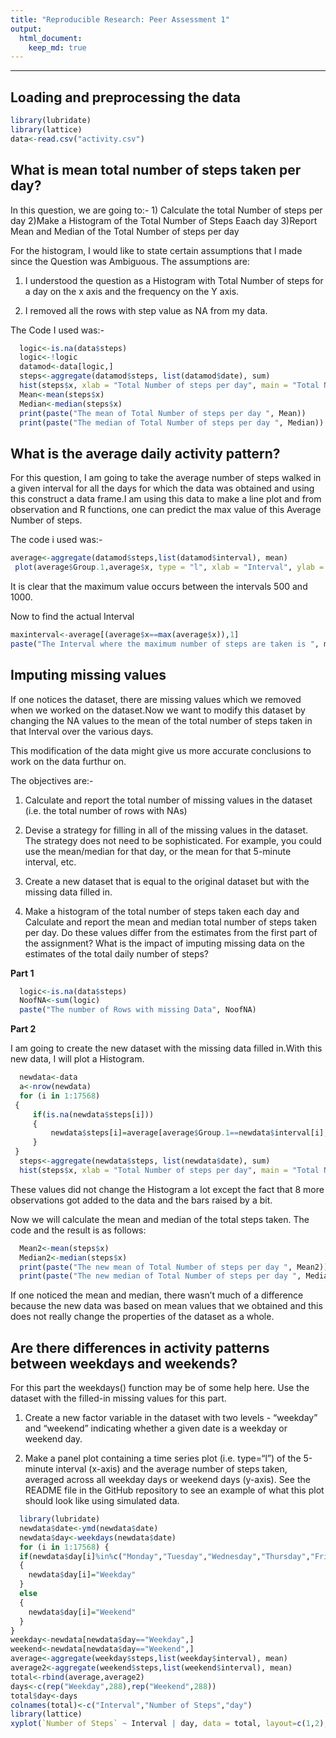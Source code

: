 ---
title: "Reproducible Research: Peer Assessment 1"
output: 
  html_document: 
    keep_md: true
---
---


## Loading and preprocessing the data
```{r}
library(lubridate)
library(lattice)
data<-read.csv("activity.csv")
```
## What is mean total number of steps taken per day?

In this question, we are going to:-
1) Calculate the total Number of steps per day
2)Make a Histogram of the Total Number of Steps Eaach day
3)Report Mean and Median of the Total Number of steps per day

For the histogram, I would like to state certain assumptions that I made since the Question was Ambiguous.
The assumptions are:

1) I understood the question as a Histogram with Total Number of steps for a day on the x axis and the frequency on the Y axis.

2) I removed all the rows with step value as NA from my data.

The Code I used was:-
```{r}
  logic<-is.na(data$steps)
  logic<-!logic
  datamod<-data[logic,]
  steps<-aggregate(datamod$steps, list(datamod$date), sum)
  hist(steps$x, xlab = "Total Number of steps per day", main = "Total Number of Steps per day")
  Mean<-mean(steps$x)
  Median<-median(steps$x)
  print(paste("The mean of Total Number of steps per day ", Mean))
  print(paste("The median of Total Number of steps per day ", Median))
```


## What is the average daily activity pattern?

For this question, I am going to take the average number of steps walked in a given interval for all the days for which the data was obtained and using this construct a data frame.I am using this data to make a line plot and from observation and R functions, one can predict the max value of this Average Number of steps.

The code i used was:-
```{r}
average<-aggregate(datamod$steps,list(datamod$interval), mean)
 plot(average$Group.1,average$x, type = "l", xlab = "Interval", ylab = "Average Number of Steps")
```

It is clear that the maximum value occurs between the intervals 500 and 1000.

Now to find the actual Interval
```{r}
maxinterval<-average[(average$x==max(average$x)),1]
paste("The Interval where the maximum number of steps are taken is ", maxinterval)
```

## Imputing missing values

If one notices the dataset, there are missing values which we removed when we worked on the dataset.Now we want to modify this dataset by changing the NA values to the mean of the total number of steps taken in that Interval over the various days.

This modification of the data might give us more accurate conclusions to work on the data furthur on.

The objectives are:-

1) Calculate and report the total number of missing values in the dataset (i.e. the total number of rows with NAs)

2) Devise a strategy for filling in all of the missing values in the dataset. The strategy does not need to be sophisticated. For example, you could use the mean/median for that day, or the mean for that 5-minute interval, etc.

3) Create a new dataset that is equal to the original dataset but with the missing data filled in.

4) Make a histogram of the total number of steps taken each day and Calculate and report the mean and median total number of steps taken per day. Do these values differ from the estimates from the first part of the assignment? What is the impact of imputing missing data on the estimates of the total daily number of steps?

**Part 1**
```{r}
  logic<-is.na(data$steps)
  NoofNA<-sum(logic)
  paste("The number of Rows with missing Data", NoofNA)
```

**Part 2**

I am going to create the new dataset with the missing data filled in.With this new data, I will plot a Histogram.
```{r}
  newdata<-data
  a<-nrow(newdata)
  for (i in 1:17568) 
 {
     if(is.na(newdata$steps[i]))
     {
         newdata$steps[i]=average[average$Group.1==newdata$interval[i],2]
     }
 }
  steps<-aggregate(newdata$steps, list(newdata$date), sum)
  hist(steps$x, xlab = "Total Number of steps per day", main = "Total Number of Steps per day")
```

These values did not change the Histogram a lot except the fact that 8 more observations got added to the data and the bars raised by a bit.

Now we will calculate the mean and median of the total steps taken. The code and the result is as follows:
```{r}
  Mean2<-mean(steps$x)
  Median2<-median(steps$x)
  print(paste("The new mean of Total Number of steps per day ", Mean2))
  print(paste("The new median of Total Number of steps per day ", Median2))
```

If one noticed the mean and median, there wasn't much of a difference because the new data was based on mean values that we obtained and this does not really change the properties of the dataset as a whole.

## Are there differences in activity patterns between weekdays and weekends?

For this part the weekdays() function may be of some help here. Use the dataset with the filled-in missing values for this part.

1) Create a new factor variable in the dataset with two levels - "weekday" and "weekend" indicating whether a given date is a weekday or weekend day.

2) Make a panel plot containing a time series plot (i.e. \color{red}{\verb|type = "l"|}type="l") of the 5-minute interval (x-axis) and the average number of steps taken, averaged across all weekday days or weekend days (y-axis). See the README file in the GitHub repository to see an example of what this plot should look like using simulated data.


```{r}
  library(lubridate)
  newdata$date<-ymd(newdata$date)
  newdata$day<-weekdays(newdata$date)
  for (i in 1:17568) {
  if(newdata$day[i]%in%c("Monday","Tuesday","Wednesday","Thursday","Friday"))
  {
    newdata$day[i]="Weekday"
  }
  else
  {
    newdata$day[i]="Weekend"
  }
}
weekday<-newdata[newdata$day=="Weekday",]
weekend<-newdata[newdata$day=="Weekend",]
average<-aggregate(weekday$steps,list(weekday$interval), mean)
average2<-aggregate(weekend$steps,list(weekend$interval), mean)
total<-rbind(average,average2)
days<-c(rep("Weekday",288),rep("Weekend",288))
total$day<-days
colnames(total)<-c("Interval","Number of Steps","day")
library(lattice)
xyplot(`Number of Steps` ~ Interval | day, data = total, layout=c(1,2), type="l")
```
